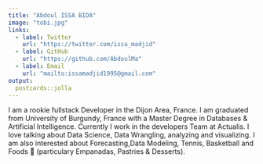 ```yaml
---
title: "Abdoul ISSA BIDA"
image: "tobi.jpg"
links:
  - label: Twitter
    url: "https://twitter.com/issa_madjid"
  - label: GitHub
    url: "https://github.com/AbdoulMa"
  - label: Email
    url: "mailto:issamadjid1995@gmail.com"
output:
  postcards::jolla
---
```


I am a rookie fullstack Developer in the Dijon Area, France. 
I am graduated from University of Burgundy, France with a Master Degree in Databases & Artificial Intelligence.
Currently I work in the developers Team at Actualis. I love talking about Data Science, Data Wrangling, analyzing and visualizing. 
I am also interested about Forecasting,Data Modeling, Tennis, Basketball and Foods 🍝 (particulary Empanadas, Pastries & Desserts). 
